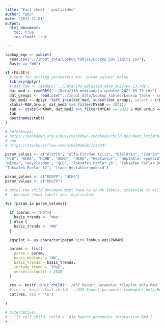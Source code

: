 ```yaml
---
title: "Fact sheet - pesticides"
author: "DHJ"
date: "2022-11-01"
output: 
  html_document:
    toc: true
    toc_float: true

---
```



```r

lookup_eqs <- subset(
  read.csv("../Input_data/Lookup_tables/Lookup_EQS_limits.csv"),
  Basis == "WW")

if (FALSE){
  # Code for getting parameters for 'param_values' below 
  library(dplyr)
  # dat_raw <- readRDS("../Data/109_adjusted_data_2022-09-23.rds")  
  dat_med <- readRDS("../Data/110_mediandata_updated_2022-09-23.rds")  
  dat_groups <- read.csv("../Input_data/Lookup_tables/Lookup table - substance groups.csv")
  dat_med2 <- dplyr::left_join(dat_med, subset(dat_groups, select = c(PARAM, MGR.Group)))
  xtabs(~MGR.Group, dat_med2 %>% filter(MYEAR == 2021))
  tab <- xtabs(~PARAM, dat_med2 %>% filter(MYEAR == 2021 & MGR.Group == "Metals"))
  tab
  dput(names(tab))
}

```



```r

# References:
# https://bookdown.org/yihui/rmarkdown-cookbook/child-document.html#child-document
# and
# https://stackoverflow.com/a/69392658/1734247 

param_values <- c("Aldrin", "alfa-Klordan (cis)", "Dieldrin", "Endrin", "gamma-Klordan (trans)", 
"HCB", "HCHA", "HCHB", "HCHD", "HCHG", "Heptaklor", "Heptaklor epoksid", 
"Mirex", "Oxyklordan", "QCB", "Toksafen Parlar 26", "Toksafen Parlar 50", 
"Toksafen Parlar 62", "trans-Heptaklorepoksid")

param_values <- c("DDEPP", "HCHG")
param_values <- c("DDEPP")

# Note: the child document must have no chunk labels, otherwise it will stop in the start of he second round
#   because chunk labels are 'duplicated'

for (param in param_values){
  
  if (param == "HG"){
    basis_trends <- "WWa"
  } else {
    basis_trends <- "WW"
  }
  
  eqsplot <- as.character(param %in% lookup_eqs$PARAM)

  params <- list(
    param = param,
    basis_medians = "WW",
    basis_trends = basis_trends,
    include_trend = "TRUE",
    serieslastuntil = 2020
  )
  
  res <- knitr::knit_child('../437_Report_parameter_tileplot_only.Rmd', quiet = TRUE, envir = globalenv())
  # res <- knitr::knit_child('../435_Report_parameter_comboplot_only.Rmd', quiet = FALSE)
  cat(res, sep = '\n')
  
}

# Alternative:
# ```{r call_child, child = '434_Report_parameter_interactive.Rmd'}
# ```

```

